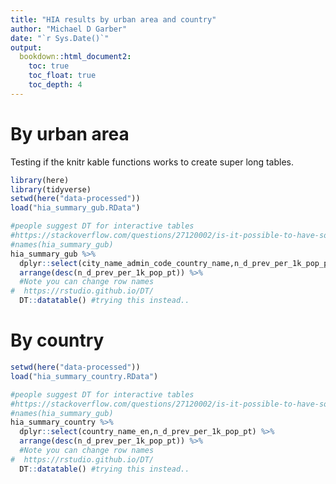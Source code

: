 ```yaml
---
title: "HIA results by urban area and country"
author: "Michael D Garber"
date: "`r Sys.Date()`"
output:
  bookdown::html_document2:
    toc: true
    toc_float: true
    toc_depth: 4
---
```


# By urban area
Testing if the knitr kable functions works to create super long tables.
```r
library(here)
library(tidyverse)
setwd(here("data-processed"))
load("hia_summary_gub.RData")

#people suggest DT for interactive tables
#https://stackoverflow.com/questions/27120002/is-it-possible-to-have-sortable-interactive-table-in-rmarkdown
#names(hia_summary_gub)
hia_summary_gub %>% 
  dplyr::select(city_name_admin_code_country_name,n_d_prev_per_1k_pop_pt) %>% 
  arrange(desc(n_d_prev_per_1k_pop_pt)) %>% 
  #Note you can change row names
#  https://rstudio.github.io/DT/
  DT::datatable() #trying this instead..
```

# By country
```r
setwd(here("data-processed"))
load("hia_summary_country.RData")

#people suggest DT for interactive tables
#https://stackoverflow.com/questions/27120002/is-it-possible-to-have-sortable-interactive-table-in-rmarkdown
#names(hia_summary_gub)
hia_summary_country %>% 
  dplyr::select(country_name_en,n_d_prev_per_1k_pop_pt) %>% 
  arrange(desc(n_d_prev_per_1k_pop_pt)) %>% 
  #Note you can change row names
#  https://rstudio.github.io/DT/
  DT::datatable() #trying this instead..
```